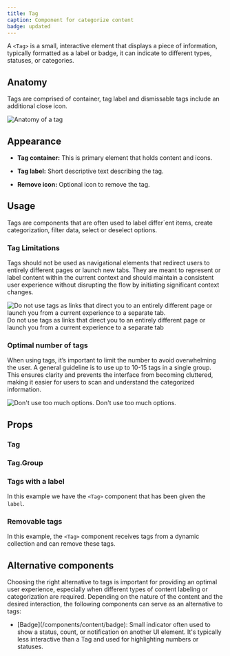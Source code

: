 ```yaml
---
title: Tag
caption: Component for categorize content
badge: updated
---
```


A `<Tag>` is a small, interactive element that displays a piece of information, typically formatted as a label or badge, it can indicate to different types, statuses, or categories.

## Anatomy

Tags are comprised of container, tag label and dismissable tags include an additional close icon.

<Image
  src="/tag/tag-anatomy.jpg"
  alt="Anatomy of a tag"
  width={800}
  height={550}
  className="mx-auto block"
/>

## Appearance

<AppearanceDemo component={title} />

<AppearanceTable component={title} />

- **Tag container:** This is primary element that holds content and icons.

- **Tag label:** Short descriptive text describing the tag.

- **Remove icon:** Optional icon to remove the tag.

## Usage

Tags are components that are often used to label differ`ent items, create categorization, filter data, select or deselect options.

### Tag Limitations

Tags should not be used as navigational elements that redirect users to entirely different pages or launch new tabs. They are meant to represent or label content within the current context and should maintain a consistent user experience without disrupting the flow by initiating significant context changes.

<Dont>
  <Dont.Figure>
    <Image
      width={700}
      height={300}
      unoptimized
      src="/tag/tag-dont-link.jpg"
      alt="Do not use tags as links that direct you to an entirely different page or launch you from a current experience to a separate tab."
    />
  </Dont.Figure>
  <Dont.Description>
    Do not use tags as links that direct you to an entirely different page or
    launch you from a current experience to a separate tab
  </Dont.Description>
</Dont>

### Optimal number of tags

When using tags, it’s important to limit the number to avoid overwhelming the user. A general guideline is to use up to 10-15 tags in a single group. This ensures clarity and prevents the interface from becoming cluttered, making it easier for users to scan and understand the categorized information.

<Dont>
  <Dont.Figure>
    <Image
      width={700}
      height={300}
      unoptimized
      src="/tag/tag-dont-options.jpg"
      alt="Don't use too much options."
    />
  </Dont.Figure>
  <Dont.Description>Don't use too much options.</Dont.Description>
</Dont>

## Props

<StorybookHintMessage component={title} />

### Tag

<PropsTable component={title} />

### Tag.Group

<PropsTable component="TagGroup" />

### Tags with a label

In this example we have the `<Tag>` component that has been given the `label`.

<ComponentDemo file="./label-tag.demo.tsx" />

### Removable tags

In this example, the `<Tag>` component receives tags from a dynamic collection and can remove these tags.

<ComponentDemo file="./remove-tag.demo.tsx" />

## Alternative components

Choosing the right alternative to tags is important for providing an optimal user experience, especially when different types of content labeling or categorization are required. Depending on the nature of the content and the desired interaction, the following components can serve as an alternative to tags:

<ul>
  <li>
    [Badge](/components/content/badge): Small indicator often used to show a
    status, count, or notification on another UI element. It's typically less
    interactive than a Tag and used for highlighting numbers or statuses.
  </li>
</ul>
